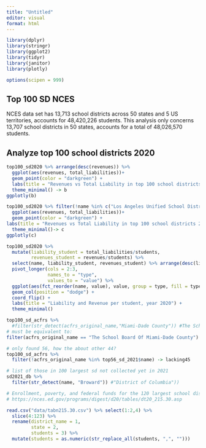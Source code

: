 ```yaml
---
title: "Untitled"
editor: visual
format: html
---
```


```r
library(dplyr)
library(stringr)
library(ggplot2)
library(tidyr)
library(janitor)
library(plotly)

options(scipen = 999)
```

## Top 100 SD NCES

NCES data set has 13,713 school districts across 50 states and 5 US territories, accounts for 48,420,226 students. This analysis only concerns 13,707 school districts in 50 states, accounts for a total of 48,026,570 students.

## Analyze top 100 school districts 2020


```r
top100_sd2020 %>% arrange(desc(revenues)) %>% 
  ggplot(aes(revenues, total_liabilities))+
  geom_point(color = "darkgreen") +
  labs(title = "Revenues vs Total Liability in top 100 school districts 2020") +
  theme_minimal() -> b
ggplotly(b)

```

```r
top100_sd2020 %>% filter(!name %in% c("Los Angeles Unified School District", "Chicago Board of Education")) %>% 
  ggplot(aes(revenues, total_liabilities))+
  geom_point(color = "darkgreen") +
labs(title = "Revenues vs Total Liability in top 100 school districts 2020\n Excluding 2 outliers") +
  theme_minimal()-> c
ggplotly(c)
```

```r
top100_sd2020 %>% 
  mutate(liability_student = total_liabilities/students,
         revenues_student = revenues/students) %>% 
  select(name, liability_student, revenues_student) %>% arrange(desc(liability_student)) %>% slice(1:10) %>% 
  pivot_longer(cols = 2:3,
               names_to = "type",
               values_to = "value") %>% 
  ggplot(aes(fct_reorder(name, value), value, group = type, fill = type)) +
  geom_col(position = "dodge") + 
  coord_flip() +
  labs(title = "Liability and Revenue per student, year 2020") +
  theme_minimal()

```


```r
top100_sd_acfrs %>% 
  #filter(str_detect(acfrs_original_name,"Miami-Dade County")) #The School Board of Miami-Dade County
# must be equivalent to: 
filter(acfrs_original_name == "The School Board Of Miami-Dade County")

# only found 56, how the about other 44?
top100_sd_acfrs %>% 
  filter(!acfrs_original_name %in% top56_sd_2021$name) -> lacking45

# list of those in 100 largest sd not collected yet in 2021
sd2021_db %>% 
  filter(str_detect(name, "Broward")) #"District of Columbia"))
```

```r
# Enrollment, poverty, and federal funds for the 120 largest school districts, by enrollment size in 2017: 2016-17 and fiscal year 2019
# https://nces.ed.gov/programs/digest/d20/tables/dt20_215.30.asp

read.csv("data/tabn215.30.csv") %>% select(1:2,4) %>% 
  slice(4:123) %>% 
  rename(district_name = 1, 
         state = 2, 
         students = 3) %>% 
  mutate(students = as.numeric(str_replace_all(students, ",", "")))
         
```

